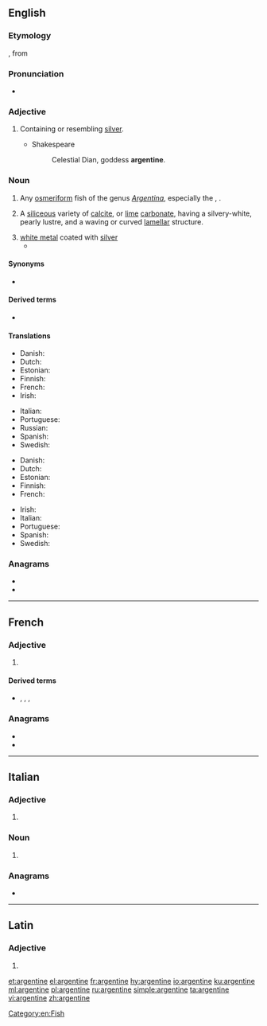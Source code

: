 {{also|Argentine}}
==English==

===Etymology===
{{etyl|fro|en}} {{m|fro|argentin||silvery}}, from {{etyl|la|en}} {{m|la|argentum||silver}}

===Pronunciation===
* {{a|UK|US}} {{IPA|/ˈɑː(ɹ).dʒənˌtiːn/|/ˈɑː(ɹ).dʒənˌtaɪn/|lang=en}}

===Adjective===
{{en-adj}}

# Containing or resembling [[silver]].
#* {{rfdate}} Shakespeare
#*: Celestial Dian, goddess '''argentine'''.

===Noun===
{{en-noun}}
{{wikipedia|Herring smelt}}

# Any [[osmeriform]] fish of the genus ''[[Argentina]]'', especially the {{vern|European argentine}}, {{taxlink|Argentina sphyraena|species|noshow=1|ver=161114}}.
# {{lb|en|mineral}} A [[siliceous]] variety of [[calcite]], or [[lime]] [[carbonate]], having a silvery-white, pearly lustre, and a waving or curved [[lamellar]] structure.
# [[white metal]] coated with [[silver]]
#* {{rfquotek|Simmonds}}

====Synonyms====
* {{vern|herring smelt}}

====Derived terms====
* {{l|en|greater argentine}}

====Translations====
{{trans-top|fish of the genus ''Argentina''}}
* Danish: {{t|da|guldlaks|c}}
* Dutch: {{t|nl|zilvervis}}
* Estonian: {{t|et|hõbekala}}
* Finnish: {{t|fi|hopeakuore}}
* French: {{t+|fr|argentine|m}}
* Irish: {{t|ga|airgintín}}
{{trans-mid}}
* Italian: {{t|it|argentina|f}}
* Portuguese: {{t+|pt|argentina|f}}
* Russian: {{t|ru|аргенти́н|m}}
* Spanish: {{t+|es|argentina|f}}
* Swedish: {{t|sv|guldlaxfisk|c}}
{{trans-bottom}}

{{trans-top|''Argentina sphyraena''}}
* Danish: {{t|da|strømsild|c}}
* Dutch: {{t|nl|zilversmelt}}
* Estonian: {{t|et|hõbekala}}
* Finnish: {{t|fi|hopeakuore}}
* French: {{t+|fr|petite argentine|m}}
{{trans-mid}}
* Irish: {{t|ga|airgintín}}
* Italian: {{t|it|argentina|f}}
* Portuguese: {{t+|pt|argentina|f}}
* Spanish: {{t|es|pez plata|f}}
* Swedish: {{t|sv|silverfisk|c}}
{{trans-bottom}}

===Anagrams===
* {{l|en|antigreen}}
* {{l|en|tangerine}}

[[Category:en:Fish]]

----

==French==

===Adjective===
{{fr-adj-form}}

# {{feminine singular of|argentin|lang=fr}}

====Derived terms====
* {{l|fr|Argentine}}, {{l|fr|Argentinean}}, {{l|fr|Argentina}}, {{l|fr|Argentinian}}

===Anagrams===
* {{l|fr|gainèrent}}
* {{l|fr|régnaient}}

----

==Italian==

===Adjective===
{{head|it|adjective form}}

# {{feminine plural of|argentino|lang=it}}

===Noun===
{{head|it|noun plural form|g=f}}

# {{plural of|argentina|lang=it}}

===Anagrams===
* {{l|it|rinnegate}}

----

==Latin==

===Adjective===
{{la-adj-form|argentine}}

# {{inflection of|argentinus||voc|m|s|lang=la}}

[[et:argentine]]
[[el:argentine]]
[[fr:argentine]]
[[hy:argentine]]
[[io:argentine]]
[[ku:argentine]]
[[ml:argentine]]
[[pl:argentine]]
[[ru:argentine]]
[[simple:argentine]]
[[ta:argentine]]
[[vi:argentine]]
[[zh:argentine]]